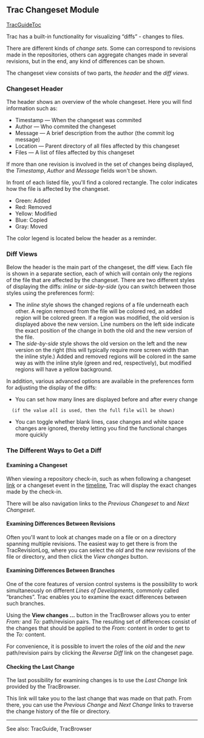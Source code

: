 
== Trac Changeset Module ==
[[TracGuideToc]]

Trac has a built-in functionality for visualizing “diffs” - changes to files.

There are different kinds of ''change sets''. 
Some can correspond to revisions made in the repositories,
others can aggregate changes made in several revisions, 
but in the end, any kind of differences can be shown.

The changeset view consists of two parts, the ''header'' 
and the ''diff views''.

=== Changeset Header ===

The header shows an overview of the whole changeset.
Here you will find information such as:

*Timestamp — When the changeset was commited
*Author — Who commited the changeset
*Message — A brief description from the author (the commit log message)
*Location — Parent directory of all files affected by this changeset
*Files — A list of files affected by this changeset

If more than one revision is involved in the set of changes being
displayed, the ''Timestamp'', ''Author'' and ''Message'' fields 
won't be shown.

In front of each listed file, you'll find  a colored rectangle. The color
indicates how the file is affected by the changeset.
 
*Green: Added
*Red: Removed
*Yellow: Modified
*Blue: Copied
*Gray: Moved

The color legend is located below the header as a reminder.

=== Diff Views ===

Below the header is the main part of the changeset, the diff view. Each file is shown in a separate section, each of which will contain only the regions of the file that are affected by the changeset. There are two different styles of displaying the diffs: ''inline'' or ''side-by-side'' (you can switch between those styles using the preferences form):

*The ''inline'' style shows the changed regions of a file underneath each other. A region removed from the file will be colored red, an added region will be colored green. If a region was modified, the old version is displayed above the new version. Line numbers on the left side indicate the exact position of the change in both the old and the new version of the file.
*The ''side-by-side'' style shows the old version on the left and the new version on the right (this will typically require more screen width than the inline style.) Added and removed regions will be colored in the same way as with the inline style (green and red, respectively), but modified regions will have a yellow background.

In addition, various advanced options are available in the preferences form for adjusting the display of the diffs:
*You can set how many lines are displayed before and after every change
   (if the value ''all'' is used, then the full file will be shown)
*You can toggle whether blank lines, case changes and white space changes are ignored, thereby letting you find the functional changes more quickly


=== The Different Ways to Get a Diff ===

==== Examining a Changeset ====

When viewing a repository check-in, such as when following a
changeset [[TracLinks| link]] or a changeset event in the 
[[TracTimeline| timeline]], Trac will display the exact changes
made by the check-in.

There will be also navigation links to the ''Previous Changeset''
to and ''Next Changeset''.

==== Examining Differences Between Revisions ====

Often you'll want to look at changes made on a file 
or on a directory spanning multiple revisions. The easiest way
to get there is from the TracRevisionLog, where you can select
the ''old'' and the ''new'' revisions of the file or directory, and
then click the ''View changes'' button.

==== Examining Differences Between Branches ====

One of the core features of version control systems is the possibility
to work simultaneously on different ''Lines of Developments'', commonly
called “branches”. Trac enables you to examine the exact differences
between such branches.

Using the '''View changes ...''' button in the TracBrowser allows you to enter
''From:'' and ''To:'' path/revision pairs. The resulting set of differences consist
of the changes that should be applied to the ''From:'' content in order
to get to the ''To:'' content.

For convenience, it is possible to invert the roles of the ''old'' and the ''new''
path/revision pairs by clicking the ''Reverse Diff'' link on the changeset page.

==== Checking the Last Change ====

The last possibility for examining changes is to use the ''Last Change''
link provided by the TracBrowser.

This link will take you to the last change that was made on that path.
From there, you can use the ''Previous Change'' and ''Next Change'' links
to traverse the change history of the file or directory.

----
See also: TracGuide, TracBrowser



{{TracNotice|{{PAGENAME}}}}